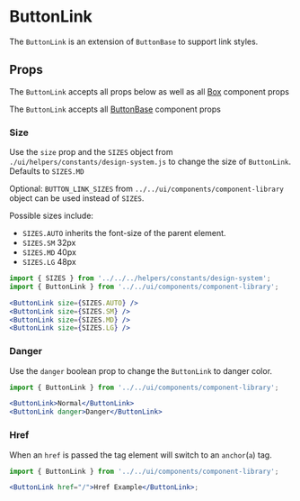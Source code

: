 

# ButtonLink

The `ButtonLink` is an extension of `ButtonBase` to support link styles.

<Canvas>
  <Story id="ui-components-component-library-button-link-button-link-stories-js--default-story" />
</Canvas>

## Props

The `ButtonLink` accepts all props below as well as all [Box](/docs/ui-components-ui-box-box-stories-js--default-story#props) component props

<ArgsTable of={ButtonLink} />

The `ButtonLink` accepts all [ButtonBase](/docs/ui-components-component-library-button-base-button-base-stories-js--default-story#props) component props

<ArgsTable of={ButtonBase} />

### Size

Use the `size` prop and the `SIZES` object from `./ui/helpers/constants/design-system.js` to change the size of `ButtonLink`. Defaults to `SIZES.MD`

Optional: `BUTTON_LINK_SIZES` from `../../ui/components/component-library` object can be used instead of `SIZES`.

Possible sizes include:

- `SIZES.AUTO` inherits the font-size of the parent element.
- `SIZES.SM` 32px
- `SIZES.MD` 40px
- `SIZES.LG` 48px

<Canvas>
  <Story id="ui-components-component-library-button-link-button-link-stories-js--size" />
</Canvas>

```jsx
import { SIZES } from '../../../helpers/constants/design-system';
import { ButtonLink } from '../../ui/components/component-library';

<ButtonLink size={SIZES.AUTO} />
<ButtonLink size={SIZES.SM} />
<ButtonLink size={SIZES.MD} />
<ButtonLink size={SIZES.LG} />
```

### Danger

Use the `danger` boolean prop to change the `ButtonLink` to danger color.

<Canvas>
  <Story id="ui-components-component-library-button-link-button-link-stories-js--danger" />
</Canvas>

```jsx
import { ButtonLink } from '../../ui/components/component-library';

<ButtonLink>Normal</ButtonLink>
<ButtonLink danger>Danger</ButtonLink>
```

### Href

When an `href` is passed the tag element will switch to an `anchor`(`a`) tag.

<Canvas>
  <Story id="ui-components-component-library-button-link-button-link-stories-js--href" />
</Canvas>

```jsx
import { ButtonLink } from '../../ui/components/component-library';

<ButtonLink href="/">Href Example</ButtonLink>;
```
